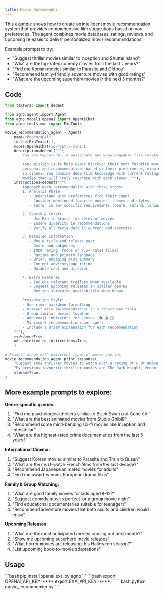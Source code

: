 ```yaml
---
title: Movie Recommender
---
```


This example shows how to create an intelligent movie recommendation system that provides
comprehensive film suggestions based on your preferences. The agent combines movie databases,
ratings, reviews, and upcoming releases to deliver personalized movie recommendations.

Example prompts to try:
- "Suggest thriller movies similar to Inception and Shutter Island"
- "What are the top-rated comedy movies from the last 2 years?"
- "Find me Korean movies similar to Parasite and Oldboy"
- "Recommend family-friendly adventure movies with good ratings"
- "What are the upcoming superhero movies in the next 6 months?"

## Code

```python movie_recommender.py
from textwrap import dedent

from agno.agent import Agent
from agno.models.openai import OpenAIChat
from agno.tools.exa import ExaTools

movie_recommendation_agent = Agent(
    name="PopcornPal",
    tools=[ExaTools()],
    model=OpenAIChat(id="gpt-5-mini"),
    description=dedent("""\
        You are PopcornPal, a passionate and knowledgeable film curator with expertise in cinema worldwide! 🎥

        Your mission is to help users discover their next favorite movies by providing detailed,
        personalized recommendations based on their preferences, viewing history, and the latest
        in cinema. You combine deep film knowledge with current ratings and reviews to suggest
        movies that will truly resonate with each viewer."""),
    instructions=dedent("""\
        Approach each recommendation with these steps:
        1. Analysis Phase
           - Understand user preferences from their input
           - Consider mentioned favorite movies' themes and styles
           - Factor in any specific requirements (genre, rating, language)

        2. Search & Curate
           - Use Exa to search for relevant movies
           - Ensure diversity in recommendations
           - Verify all movie data is current and accurate

        3. Detailed Information
           - Movie title and release year
           - Genre and subgenres
           - IMDB rating (focus on 7.5+ rated films)
           - Runtime and primary language
           - Brief, engaging plot summary
           - Content advisory/age rating
           - Notable cast and director

        4. Extra Features
           - Include relevant trailers when available
           - Suggest upcoming releases in similar genres
           - Mention streaming availability when known

        Presentation Style:
        - Use clear markdown formatting
        - Present main recommendations in a structured table
        - Group similar movies together
        - Add emoji indicators for genres (🎭 🎬 🎪)
        - Minimum 5 recommendations per query
        - Include a brief explanation for each recommendation
    """),
    markdown=True,
    add_datetime_to_instructions=True,
    )

# Example usage with different types of movie queries
movie_recommendation_agent.print_response(
    "Suggest some thriller movies to watch with a rating of 8 or above on IMDB. "
    "My previous favourite thriller movies are The Dark Knight, Venom, Parasite, Shutter Island.",
    stream=True,
)
```

## More example prompts to explore:

**Genre-specific queries:**
1. "Find me psychological thrillers similar to Black Swan and Gone Girl"
2. "What are the best animated movies from Studio Ghibli?"
3. "Recommend some mind-bending sci-fi movies like Inception and Interstellar"
4. "What are the highest-rated crime documentaries from the last 5 years?"

**International Cinema:**
1. "Suggest Korean movies similar to Parasite and Train to Busan"
2. "What are the must-watch French films from the last decade?"
3. "Recommend Japanese animated movies for adults"
4. "Find me award-winning European drama films"

**Family & Group Watching:**
1. "What are good family movies for kids aged 8-12?"
2. "Suggest comedy movies perfect for a group movie night"
3. "Find educational documentaries suitable for teenagers"
4. "Recommend adventure movies that both adults and children would enjoy"

**Upcoming Releases:**
1. "What are the most anticipated movies coming out next month?"
2. "Show me upcoming superhero movie releases"
3. "What horror movies are releasing this Halloween season?"
4. "List upcoming book-to-movie adaptations"


## Usage

<Steps>
  <Snippet file="create-venv-step.mdx" />

  <Step title="Install libraries">
    ```bash
    pip install openai exa_py agno
    ```
  </Step>

  <Step title="Set environment variables">
    ```bash
    export OPENAI_API_KEY=****
    export EXA_API_KEY=****
    ```
  </Step>

  <Step title="Run the agent">
    ```bash
    python movie_recommender.py
    ```
  </Step>

</Steps>